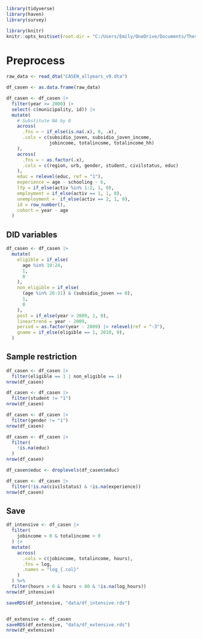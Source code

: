 ```r
library(tidyverse)
library(haven)
library(survey)

```
```r
library(knitr)
knitr::opts_knit$set(root.dir = "C:/Users/Emily/OneDrive/Documents/Thesis/SEJ_6/1/data")

```
# Preprocess
```r

raw_data <- read_dta("CASEN_allyears_v9.dta")

df_casen <- as.data.frame(raw_data)

df_casen <- df_casen |> 
  filter(year >= 2000) |> 
  select(-c(municipality, id)) |> 
  mutate(
    # Substitute NA by 0
    across(
      .fns = ~ if_else(is.na(.x), 0, .x),
      .cols = c(subsidio_joven, subsidio_joven_income,
                jobincome, totalincome, totalincome_hh)
    ),
    across(
      .fns = ~ as.factor(.x), 
      .cols = c(region, urb, gender, student, civilstatus, educ)
    ),
    educ = relevel(educ, ref = "1"),
    experience = age - schooling - 6, 
    lfp = if_else(activ %in% 1:2, 1, 0), 
    employment = if_else(activ == 1, 1, 0), 
    unemployment =  if_else(activ == 2, 1, 0), 
    id = row_number(), 
    cohort = year - age
  )
```


## DID variables

```r
df_casen <- df_casen |> 
  mutate(
    eligible = if_else(
      age %in% 19:24,
      1, 
      0
    ), 
    non_eligible = if_else(
      (age %in% 26:31) & (subsidio_joven == 0), 
      1,
      0
    ), 
    post = if_else(year > 2009, 1, 0),
    lineartrend = year - 2009, 
    period = as.factor(year - 2009) |> relevel(ref = "-3"),
    gname = if_else(eligible == 1, 2010, 0), 
  )
```

## Sample restriction

```r
df_casen <- df_casen |> 
  filter(eligible == 1 | non_eligible == 1) 
nrow(df_casen)

df_casen <- df_casen |> 
  filter(student != "1") 
nrow(df_casen)

df_casen <- df_casen |> 
  filter(gender != "1") 
nrow(df_casen)

df_casen <- df_casen |> 
  filter(
    !is.na(educ)
  )
nrow(df_casen)

df_casen$educ <- droplevels(df_casen$educ)

df_casen <- df_casen |> 
  filter(!is.na(civilstatus) & !is.na(experience))
nrow(df_casen)
```


## Save 

```r
df_intensive <- df_casen |> 
  filter(
    jobincome > 0 & totalincome > 0 
  ) |> 
  mutate(
    across(
      .cols = c(jobincome, totalincome, hours), 
      .fns = log,
      .names = "log_{.col}"
    )
  ) %>%
  filter(hours > 0 & hours < 80 & !is.na(log_hours))
nrow(df_intensive)

saveRDS(df_intensive, "data/df_intensive.rds")


df_extensive <- df_casen
saveRDS(df_extensive, "data/df_extensive.rds")
nrow(df_extensive)
```



